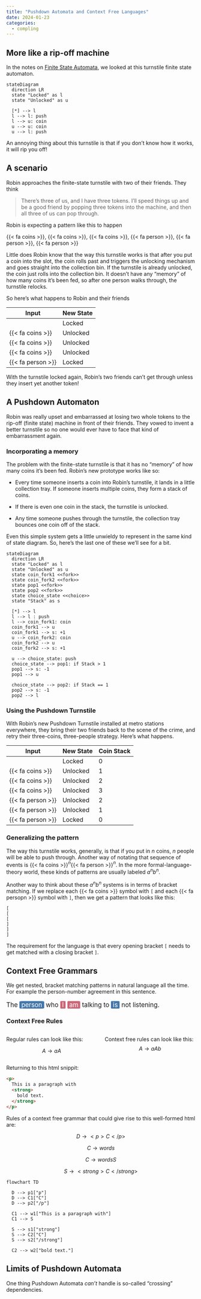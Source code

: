 ```yaml
---
title: "Pushdown Automata and Context Free Languages"
date: 2024-01-23
categories:
  - compling
---
```


## More like a rip-off machine

In the notes on [Finite State Automata](01_fsm.qmd), we looked at this turnstile finite state automaton.

```mermaid
stateDiagram
  direction LR
  state "Locked" as l
  state "Unlocked" as u
  
  [*] --> l
  l --> l: push
  l --> u: coin
  u --> u: coin
  u --> l: push
```

An annoying thing about this turnstile is that if you don't know how it works, it will rip you off!

::: callout-tip
## A scenario

Robin approaches the finite-state turnstile with two of their friends. They think

> There's three of us, and I have three tokens. I'll speed things up and be a good friend by popping three tokens into the machine, and then all three of us can pop through.
:::

Robin is expecting a pattern like this to happen

{{< fa coins >}}, {{< fa coins >}}, {{< fa coins >}}, {{< fa person >}}, {{< fa person >}}, {{< fa person >}}

Little does Robin know that the way this turnstile works is that after you put a coin into the slot, the coin rolls past and triggers the unlocking mechanism and goes straight into the collection bin. If the turnstile is already unlocked, the coin just rolls into the collection bin. It doesn't have any "memory" of how many coins it's been fed, so after one person walks through, the turnstile relocks.

So here's what happens to Robin and their friends

| Input             | New State |
|-------------------|-----------|
|                   | Locked    |
| {{< fa coins >}}  | Unlocked  |
| {{< fa coins >}}  | Unlocked  |
| {{< fa coins >}}  | Unlocked  |
| {{< fa person >}} | Locked    |

With the turnstile locked again, Robin's two friends can't get through unless they insert yet another token!

## A Pushdown Automaton

Robin was really upset and embarrassed at losing two whole tokens to the rip-off (finite state) machine in front of their friends. They vowed to invent a better turnstile so no one would ever have to face that kind of embarrassment again.

### Incorporating a memory

The problem with the finite-state turnstile is that it has no "memory" of how many coins it's been fed. Robin's new prototype works like so:

-   Every time someone inserts a coin into Robin's turnstile, it lands in a little collection tray. If someone inserts multiple coins, they form a stack of coins.

-   If there is even one coin in the stack, the turnstile is unlocked.

-   Any time someone pushes through the turnstile, the collection tray bounces one coin off of the stack.

Even this simple system gets a little unwieldy to represent in the same kind of state diagram. So, here's the last one of these we'll see for a bit.

```mermaid
stateDiagram
  direction LR
  state "Locked" as l
  state "Unlocked" as u
  state coin_fork1 <<fork>>
  state coin_fork2 <<fork>>
  state pop1 <<fork>>
  state pop2 <<fork>>
  state choice_state <<choice>>
  state "Stack" as s
  
  [*] --> l
  l --> l : push
  l --> coin_fork1: coin
  coin_fork1 --> u
  coin_fork1 --> s: +1
  u --> coin_fork2: coin
  coin_fork2 --> u
  coin_fork2 --> s: +1
  
  u --> choice_state: push
  choice_state --> pop1: if Stack > 1
  pop1 --> s: -1
  pop1 --> u
  
  choice_state --> pop2: if Stack == 1
  pop2 --> s: -1
  pop2 --> l
```

### Using the Pushdown Turnstile

With Robin's new Pushdown Turnstile installed at metro stations everywhere, they bring their two friends back to the scene of the crime, and retry their three-coins, three-people strategy. Here's what happens.

| Input             | New State | Coin Stack |
|-------------------|-----------|------------|
|                   | Locked    | 0          |
| {{< fa coins >}}  | Unlocked  | 1          |
| {{< fa coins >}}  | Unlocked  | 2          |
| {{< fa coins >}}  | Unlocked  | 3          |
| {{< fa person >}} | Unlocked  | 2          |
| {{< fa person >}} | Unlocked  | 1          |
| {{< fa person >}} | Locked    | 0          |

### Generalizing the pattern

The way this turnstile works, generally, is that if you put in $n$ coins, $n$ people will be able to push through. Another way of notating that sequence of events is {{< fa coins >}}$^n${{< fa person >}}$^n$. In the more formal-language-theory world, these kinds of patterns are usually labeled $a^nb^n$.

Another way to think about these $a^nb^n$ systems is in terms of bracket matching. If we replace each {{< fa coins >}} symbol with `[` and each {{< fa persopn >}} symbol with `]`, then we get a pattern that looks like this:

```         
[
[
[
]
]
]
```

The requirement for the language is that every opening bracket `[` needs to get matched with a closing bracket `]`.

## Context Free Grammars

We get nested, bracket matching patterns in natural language all the time. For example the person-number agreement in this sentence.

::: {style="font-size: 1.2em"}
The [person]{style="color: white;background: #4477AA; display: inline-block;border-radius:10%;padding-left:1%;padding-right:1%;"} who [I]{style="color: white;background: #CC6677; display: inline-block;border-radius:10%;padding-left:1%;padding-right:1%;"} [am]{style="color: white;background: #CC6677; display: inline-block;border-radius:10%;padding-left:1%;padding-right:1%;"} talking to [is]{style="color: white;background: #4477AA; display: inline-block;border-radius:10%;padding-left:1%;padding-right:1%;"} not listening.
:::

### Context Free Rules

:::{.columns}

:::{.column width="45%"}
Regular rules can look like this:

$$
A \rightarrow aA
$$

:::


:::{.column width="45%"}
Context free rules can look like this:
$$
A \rightarrow aAb
$$


:::

:::

Returning to this html snippit:

``` html
<p>
  This is a paragraph with 
  <strong>
    bold text.
  </strong>
</p>
```

Rules of a context free grammar that could give rise to this well-formed html are:

$$
D \rightarrow <p>C</p>
$$

$$
C \rightarrow words
$$

$$
C \rightarrow words S
$$

$$
S \rightarrow <strong>C</strong>
$$

```mermaid
flowchart TD

  D --> p1["p"]
  D --> C1["C"]
  D --> p2["/p"]

  C1 --> w1["This is a paragraph with"]
  C1 --> S

  S --> s1["strong"]
  S --> C2["C"]
  S --> s2["/strong"]

  C2 --> w2["bold text."]

```

## Limits of Pushdown Automata

One thing Pushdown Automata *can't* handle is so-called "crossing" dependencies. 